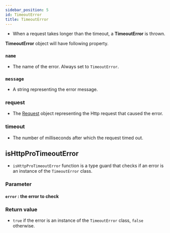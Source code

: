 ```yaml
---
sidebar_position: 5
id: TimeoutError
title: TimeoutError
---
```


- When a request takes longer than the timeout, a **TimeoutError** is thrown.

**TimeoutError** object will have following property.

### `name`

- The name of the error. Always set to `TimeoutError`.

### `message`

- A string representing the error message.

### request

- The [Request](https://developer.mozilla.org/en-US/docs/Web/API/Request) object representing the Http request that caused the error.

### timeout

- The number of milliseconds after which the request timed out.

## isHttpProTimeoutError

- `isHttpProTimeoutError` function is a type guard that checks if an error is an instance of the `TimeoutError` class.

### Parameter

#### `error` : the error to check

### Return value

- `true` if the error is an instance of the `TimeoutError` class, `false` otherwise.
